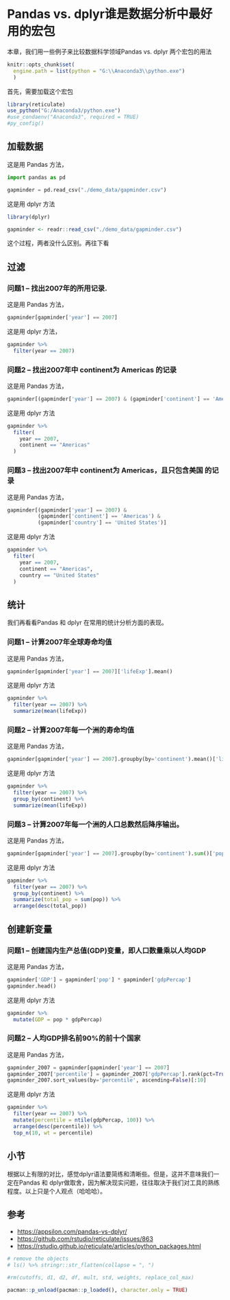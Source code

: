 # Pandas vs. dplyr谁是数据分析中最好用的宏包 {#Pandas-vs-dplyr}

本章，我们用一些例子来比较数据科学领域Pandas vs. dplyr 两个宏包的用法


```r
knitr::opts_chunk$set(
  engine.path = list(python = "G:\\Anaconda3\\python.exe")
  )
```

首先，需要加载这个宏包
```r
library(reticulate)
use_python("G:/Anaconda3/python.exe") 
#use_condaenv("Anaconda3", required = TRUE)
#py_config()
```

  
## 加载数据

这是用 Pandas 方法，
```python
import pandas as pd

gapminder = pd.read_csv("./demo_data/gapminder.csv")
```



这是用 dplyr 方法

```r
library(dplyr)

gapminder <- readr::read_csv("./demo_data/gapminder.csv")
```


这个过程，两者没什么区别。再往下看




## 过滤

### 问题1 – 找出2007年的所用记录.

这是用 Pandas 方法，

```python
gapminder[gapminder['year'] == 2007]
```

这是用 dplyr 方法，
```r
gapminder %>%
  filter(year == 2007)
```


### 问题2 – 找出2007年中 continent为 Americas 的记录

这是用 Pandas 方法，

```python
gapminder[(gapminder['year'] == 2007) & (gapminder['continent'] == 'Americas')]
```


这是用 dplyr 方法

```r
gapminder %>%
  filter(
    year == 2007,
    continent == "Americas"
  )
```



### 问题3 – 找出2007年中 continent为 Americas，且只包含美国 的记录

这是用 Pandas 方法，

```python
gapminder[(gapminder['year'] == 2007) & 
          (gapminder['continent'] == 'Americas') &
          (gapminder['country'] == 'United States')]
```


这是用 dplyr 方法

```r
gapminder %>%
  filter(
    year == 2007,
    continent == "Americas",
    country == "United States"
  )
```


## 统计

我们再看看Pandas 和 dplyr 在常用的统计分析方面的表现。



### 问题1 – 计算2007年全球寿命均值


这是用 Pandas 方法，

```python
gapminder[gapminder['year'] == 2007]['lifeExp'].mean()
```


这是用 dplyr 方法

```r
gapminder %>%
  filter(year == 2007) %>%
  summarize(mean(lifeExp))
```


### 问题2 – 计算2007年每一个洲的寿命均值


这是用 Pandas 方法，

```python
gapminder[gapminder['year'] == 2007].groupby(by='continent').mean()['lifeExp']
```


这是用 dplyr 方法

```r
gapminder %>%
  filter(year == 2007) %>%
  group_by(continent) %>%
  summarize(mean(lifeExp))
```

### 问题3 – 计算2007年每一个洲的人口总数然后降序输出。

这是用 Pandas 方法，

```python
gapminder[gapminder['year'] == 2007].groupby(by='continent').sum()['pop'].sort_values(ascending=False)
```


这是用 dplyr 方法

```r
gapminder %>%
  filter(year == 2007) %>%
  group_by(continent) %>%
  summarize(total_pop = sum(pop)) %>%
  arrange(desc(total_pop))
```


## 创建新变量

### 问题1 – 创建国内生产总值(GDP)变量，即人口数量乘以人均GDP

这是用 Pandas 方法，

```python
gapminder['GDP'] = gapminder['pop'] * gapminder['gdpPercap']
gapminder.head()
```


这是用 dplyr 方法

```r
gapminder %>%
  mutate(GDP = pop * gdpPercap)
```

### 问题2 – 人均GDP排名前90%的前十个国家

这是用 Pandas 方法，

```python
gapminder_2007 = gapminder[gapminder['year'] == 2007]
gapminder_2007['percentile'] = gapminder_2007['gdpPercap'].rank(pct=True)
gapminder_2007.sort_values(by='percentile', ascending=False)[:10]
```


这是用 dplyr 方法

```r
gapminder %>%
  filter(year == 2007) %>%
  mutate(percentile = ntile(gdpPercap, 100)) %>%
  arrange(desc(percentile)) %>%
  top_n(10, wt = percentile)
```

## 小节

根据以上有限的对比，感觉dplyr语法要简练和清晰些。但是，这并不意味我们一定在Pandas 和 dplyr做取舍，因为解决现实问题，往往取决于我们对工具的熟练程度。以上只是个人观点（哈哈哈）。

## 参考

- <https://appsilon.com/pandas-vs-dplyr/>
- <https://github.com/rstudio/reticulate/issues/863>
- <https://rstudio.github.io/reticulate/articles/python_packages.html>




```r
# remove the objects
# ls() %>% stringr::str_flatten(collapse = ", ")

#rm(cutoffs, d1, d2, df, mult, std, weights, replace_col_max)
```



```r
pacman::p_unload(pacman::p_loaded(), character.only = TRUE)
```


